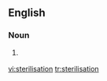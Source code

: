 ==English==

===Noun===
{{en-noun}}

# {{UK}} {{alternative spelling of|[[sterilization]]}}

[[vi:sterilisation]]
[[tr:sterilisation]]